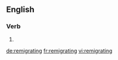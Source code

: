 ==English==

===Verb===
{{head|en|present participle}}

# {{present participle of|remigrate|lang=en}}

[[de:remigrating]]
[[fr:remigrating]]
[[vi:remigrating]]